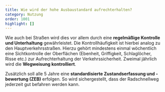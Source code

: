 ```yaml
---
title: Wie wird der hohe Ausbaustandard aufrechterhalten?
category: Nutzung
order: 1001
highlight: []
---
```

Wie auch bei Straßen wird dies vor allem durch eine **regelmäßige Kontrolle und Unterhaltung** gewährleistet. Die Kontrollhäufigkeit ist hierbei analog zu den Hauptverkehrsstraßen. Hierzu gehört mindestens einmal wöchentlich eine Sichtkontrolle der Oberflächen (Ebenheit, Griffigkeit, Schlaglöcher, Risse etc.) zur Aufrechterhaltung der Verkehrssicherheit. Zweimal jährlich wird die **Wegweisung kontrolliert**.

Zusätzlich soll alle 5 Jahre eine **standardisierte Zustandserfassung und -bewertung (ZEB)** erfolgen. So wird sichergestellt, dass der Radschnellweg jederzeit gut befahren werden kann.
